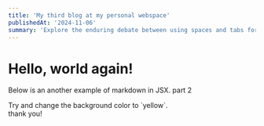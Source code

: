 ```yaml
---
title: 'My third blog at my personal webspace'
publishedAt: '2024-11-06'
summary: 'Explore the enduring debate between using spaces and tabs for code indentation, and why this choice matters more than you might think.'
---
```


# Hello, world again!

Below is an another example of markdown in JSX. part 2

<div style={{backgroundColor: 'green', padding: '1rem'}}>
  Try and change the background color to `yellow`.
</div>
thank you!
